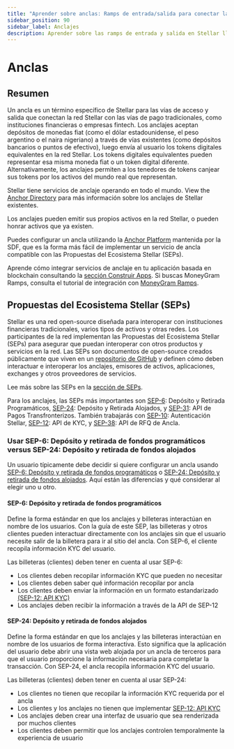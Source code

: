 ```yaml
---
title: "Aprender sobre anclas: Ramps de entrada/salida para conectar las finanzas tradicionales con Blockchain"
sidebar_position: 90
sidebar_label: Anclajes
description: Aprender sobre las ramps de entrada y salida en Stellar llamadas anclas y su papel en conectar el sistema financiero tradicional con redes de blockchain.
---
```


# Anclas

## Resumen

Un ancla es un término específico de Stellar para las vías de acceso y salida que conectan la red Stellar con las vías de pago tradicionales, como instituciones financieras o empresas fintech. Los anclajes aceptan depósitos de monedas fiat (como el dólar estadounidense, el peso argentino o el naira nigeriano) a través de vías existentes (como depósitos bancarios o puntos de efectivo), luego envía al usuario los tokens digitales equivalentes en la red Stellar. Los tokens digitales equivalentes pueden representar esa misma moneda fiat o un token digital diferente. Alternativamente, los anclajes permiten a los tenedores de tokens canjear sus tokens por los activos del mundo real que representan.

Stellar tiene servicios de anclaje operando en todo el mundo. View the [Anchor Directory](https://resources.stellar.org/anchors?) para más información sobre los anclajes de Stellar existentes.

Los anclajes pueden emitir sus propios activos en la red Stellar, o pueden honrar activos que ya existen.

Puedes configurar un ancla utilizando la [Anchor Platform](/platforms/anchor-platform) mantenida por la SDF, que es la forma más fácil de implementar un servicio de ancla compatible con las Propuestas del Ecosistema Stellar (SEPs).

Aprende cómo integrar servicios de anclaje en tu aplicación basada en blockchain consultando la [sección Construir Apps](../../build/apps/overview.mdx). Si buscas MoneyGram Ramps, consulta el tutorial de integración con [MoneyGram Ramps](https://developer.moneygram.com/moneygram-developer/docs/integrate-moneygram-ramps).

## Propuestas del Ecosistema Stellar (SEPs)

Stellar es una red open-source diseñada para interoperar con instituciones financieras tradicionales, varios tipos de activos y otras redes. Los participantes de la red implementan las Propuestas del Ecosistema Stellar (SEPs) para asegurar que puedan interoperar con otros productos y servicios en la red. Las SEPs son documentos de open-source creados públicamente que viven en un [repositorio de GitHub](https://github.com/stellar/stellar-protocol/tree/master/ecosystem#stellar-ecosystem-proposals-seps.mdx) y definen cómo deben interactuar e interoperar los anclajes, emisores de activos, aplicaciones, exchanges y otros proveedores de servicios.

Lee más sobre las SEPs en la [sección de SEPs](../fundamentals/stellar-ecosystem-proposals.mdx).

Para los anclajes, las SEPs más importantes son [SEP-6]: Depósito y Retirada Programáticos, [SEP-24]: Depósito y Retirada Alojados, y [SEP-31]: API de Pagos Transfronterizos. También trabajarás con [SEP-10]: Autenticación Stellar, [SEP-12]: API de KYC, y [SEP-38]: API de RFQ de Ancla.

[sep-1]: https://github.com/stellar/stellar-protocol/blob/master/ecosystem/sep-0001.md
[sep-6]: https://github.com/stellar/stellar-protocol/blob/master/ecosystem/sep-0006.md
[sep-9]: https://github.com/stellar/stellar-protocol/blob/master/ecosystem/sep-0009.md
[sep-10]: https://github.com/stellar/stellar-protocol/blob/master/ecosystem/sep-0010.md
[sep-12]: https://github.com/stellar/stellar-protocol/blob/master/ecosystem/sep-0012.md
[sep-24]: https://github.com/stellar/stellar-protocol/blob/master/ecosystem/sep-0024.md
[sep-31]: https://github.com/stellar/stellar-protocol/blob/master/ecosystem/sep-0031.md
[sep-38]: https://github.com/stellar/stellar-protocol/blob/master/ecosystem/sep-0038.md

### Usar SEP-6: Depósito y retirada de fondos programáticos versus SEP-24: Depósito y retirada de fondos alojados

Un usuario típicamente debe decidir si quiere configurar un ancla usando [SEP-6: Depósito y retirada de fondos programáticos](https://github.com/stellar/stellar-protocol/blob/master/ecosystem/sep-0006.md) o [SEP-24: Depósito y retirada de fondos alojados](https://github.com/stellar/stellar-protocol/blob/master/ecosystem/sep-0024.md). Aquí están las diferencias y qué considerar al elegir uno u otro.

#### SEP-6: Depósito y retirada de fondos programáticos

Define la forma estándar en que los anclajes y billeteras interactúan en nombre de los usuarios. Con la guía de este SEP, las billeteras y otros clientes pueden interactuar directamente con los anclajes sin que el usuario necesite salir de la billetera para ir al sitio del ancla. Con SEP-6, el cliente recopila información KYC del usuario.

Las billeteras (clientes) deben tener en cuenta al usar SEP-6:

- Los clientes deben recopilar información KYC que pueden no necesitar
- Los clientes deben saber qué información recopilar por ancla
- Los clientes deben enviar la información en un formato estandarizado [(SEP-12: API KYC)](https://github.com/stellar/stellar-protocol/blob/master/ecosystem/sep-0012.md)
- Los anclajes deben recibir la información a través de la API de SEP-12

#### SEP-24: Depósito y retirada de fondos alojados

Define la forma estándar en que los anclajes y las billeteras interactúan en nombre de los usuarios de forma interactiva. Esto significa que la aplicación del usuario debe abrir una vista web alojada por un ancla de terceros para que el usuario proporcione la información necesaria para completar la transacción. Con SEP-24, el ancla recopila información KYC del usuario.

Las billeteras (clientes) deben tener en cuenta al usar SEP-24:

- Los clientes no tienen que recopilar la información KYC requerida por el ancla
- Los clientes y los anclajes no tienen que implementar [SEP-12: API KYC](https://github.com/stellar/stellar-protocol/blob/master/ecosystem/sep-0012.md)
- Los anclajes deben crear una interfaz de usuario que sea renderizada por muchos clientes
- Los clientes deben permitir que los anclajes controlen temporalmente la experiencia de usuario
